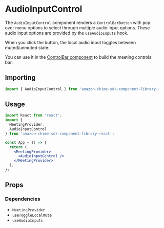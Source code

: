 
<Meta title="SDK Components/MeetingControls/AudioInputControl" />

# AudioInputControl

The `AudioInputControl` component renders a `ControlBarButton` with pop over menu options to select through multiple audio input options.
These audio input options are provided by the `useAudioInputs` hook.

When you click the button, the local audio input toggles between muted/unmuted state.

You can use it in the [ControlBar component](/docs/ui-components-controlbar--control-bar) to build the meeting controls bar.

## Importing

```javascript
import { AudioInputControl } from 'amazon-chime-sdk-component-library-react';
```

## Usage

```jsx
import React from 'react';
import {
  MeetingProvider,
  AudioInputControl
} from 'amazon-chime-sdk-component-library-react';

const App = () => {
  return (
    <MeetingProvider>
      <AudioInputControl />
    </MeetingProvider>
  );
};
```

## Props

<Props of={AudioInputControl} />

### Dependencies

- `MeetingProvider`
- `useToggleLocalMute`
- `useAudioInputs`
